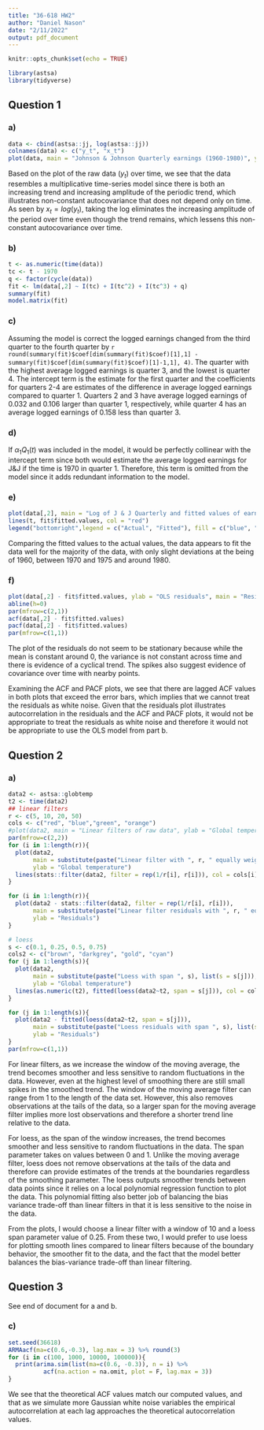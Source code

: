 ```yaml
---
title: "36-618 HW2"
author: "Daniel Nason"
date: "2/11/2022"
output: pdf_document
---
```


```r
knitr::opts_chunk$set(echo = TRUE)
```


```r
library(astsa)
library(tidyverse)
```

## Question 1

### a)

```r
data <- cbind(astsa::jj, log(astsa::jj))
colnames(data) <- c("y_t", "x_t")
plot(data, main = "Johnson & Johnson Quarterly earnings (1960-1980)", ylab = "Earnings per share")
```

Based on the plot of the raw data $(y_t)$ over time, we see that the data resembles a multiplicative time-series model since there is both an increasing trend and increasing amplitude of the periodic trend, which illustrates non-constant autocovariance that does not depend only on time. As seen by $x_t = log(y_t)$, taking the log eliminates the increasing amplitude of the period over time even though the trend remains, which lessens this non-constant autocovariance over time. 

### b)

```r
t <- as.numeric(time(data))
tc <- t - 1970
q <- factor(cycle(data))
fit <- lm(data[,2] ~ I(tc) + I(tc^2) + I(tc^3) + q)
summary(fit)
model.matrix(fit)
```

### c)

Assuming the model is correct the logged earnings changed from the third quarter to the fourth quarter by `r round(summary(fit)$coef[dim(summary(fit)$coef)[1],1] - summary(fit)$coef[dim(summary(fit)$coef)[1]-1,1], 4)`. The quarter with the highest average logged earnings is quarter 3, and the lowest is quarter 4. The intercept term is the estimate for the first quarter and the coefficients for quarters 2-4 are estimates of the difference in average logged earnings compared to quarter 1. Quarters 2 and 3 have average logged earnings of 0.032 and 0.106 larger than quarter 1, respectively, while quarter 4 has an average logged earnings of 0.158 less than quarter 3.

### d)

If $\alpha_1 Q_1(t)$ was included in the model, it would be perfectly collinear with the intercept term since both would estimate the average logged earnings for J&J if the time is 1970 in quarter 1. Therefore, this term is omitted from the model since it adds redundant information to the model.

### e)

```r
plot(data[,2], main = "Log of J & J Quarterly and fitted values of earnings over time", ylab = "Log of share price", col = "blue")
lines(t, fit$fitted.values, col = "red")
legend("bottomright",legend = c("Actual", "Fitted"), fill = c("blue", "red"), title = "Values")
```

Comparing the fitted values to the actual values, the data appears to fit the data well for the majority of the data, with only slight deviations at the being of 1960, between 1970 and 1975 and around 1980. 

### f)

```r
plot(data[,2] - fit$fitted.values, ylab = "OLS residuals", main = "Residuals of the OLS regression model")
abline(h=0)
par(mfrow=c(2,1))
acf(data[,2] - fit$fitted.values)
pacf(data[,2] - fit$fitted.values)
par(mfrow=c(1,1))
```

The plot of the residuals do not seem to be stationary because while the mean is constant around 0, the variance is not constant across time and there is evidence of a cyclical trend. The spikes also suggest evidence of covariance over time with nearby points.

Examining the ACF and PACF plots, we see that there are lagged ACF values in both plots that exceed the error bars, which implies that we cannot treat the residuals as white noise. Given that the residuals plot illustrates autocorrelation in the residuals and the ACF and PACF plots, it would not be appropriate to treat the residuals as white noise and therefore it would not be appropriate to use the OLS model from part b.

## Question 2

### a)

```r
data2 <- astsa::globtemp
t2 <- time(data2)
## linear filters
r <- c(5, 10, 20, 50)
cols <- c("red", "blue","green", "orange")
#plot(data2, main = "Linear filters of raw data", ylab = "Global temperature")
par(mfrow=c(2,2))
for (i in 1:length(r)){
  plot(data2,
       main = substitute(paste("Linear filter with ", r, " equally weighted observations"), list(r = r[i])),
       ylab = "Global temperature")
  lines(stats::filter(data2, filter = rep(1/r[i], r[i])), col = cols[i])
}

for (i in 1:length(r)){
  plot(data2 - stats::filter(data2, filter = rep(1/r[i], r[i])),
       main = substitute(paste("Linear filter residuals with ", r, " equally weighted observations"), list(r = r[i])),
       ylab = "Residuals")
}

# loess
s <- c(0.1, 0.25, 0.5, 0.75)
cols2 <- c("brown", "darkgrey", "gold", "cyan")
for (j in 1:length(s)){
  plot(data2,
       main = substitute(paste("Loess with span ", s), list(s = s[j])),
       ylab = "Global temperature")
  lines(as.numeric(t2), fitted(loess(data2~t2, span = s[j])), col = cols2[j])
}

for (j in 1:length(s)){
  plot(data2 - fitted(loess(data2~t2, span = s[j])),
       main = substitute(paste("Loess residuals with span ", s), list(s = s[j])),
       ylab = "Residuals")
}
par(mfrow=c(1,1))
```

For linear filters, as we increase the window of the moving average, the trend becomes smoother and less sensitive to random fluctuations in the data. However, even at the highest level of smoothing there are still small spikes in the smoothed trend. The window of the moving average filter can range from 1 to the length of the data set. However, this also removes observations at the tails of the data, so a larger span for the moving average filter implies more lost observations and therefore a shorter trend line relative to the data.

For loess, as the span of the window increases, the trend becomes smoother and less sensitive to random fluctuations in the data. The span parameter takes on values between 0 and 1. Unlike the moving average filter, loess does not remove observations at the tails of the data and therefore can provide estimates of the trends at the boundaries regardless of the smoothing parameter. The loess outputs smoother trends between data points since it relies on a local polynomial regression function to plot the data. This polynomial fitting also better job of balancing the bias variance trade-off than linear filters in that it is less sensitive to the noise in the data.

From the plots, I would choose a linear filter with a window of 10 and a loess span parameter value of 0.25. From these two, I would prefer to use loess for plotting smooth lines compared to linear filters because of the boundary behavior, the smoother fit to the data, and the fact that the model better balances the bias-variance trade-off than linear filtering.

## Question 3

See end of document for a and b.

### c)

```r
set.seed(36618)
ARMAacf(ma=c(0.6,-0.3), lag.max = 3) %>% round(3)
for (i in c(100, 1000, 10000, 100000)){
  print(arima.sim(list(ma=c(0.6, -0.3)), n = i) %>%
          acf(na.action = na.omit, plot = F, lag.max = 3))
}
```

We see that the theoretical ACF values match our computed values, and that as we simulate more Gaussian white noise variables the empirical autocorrelation at each lag approaches the theoretical autocorrelation values.